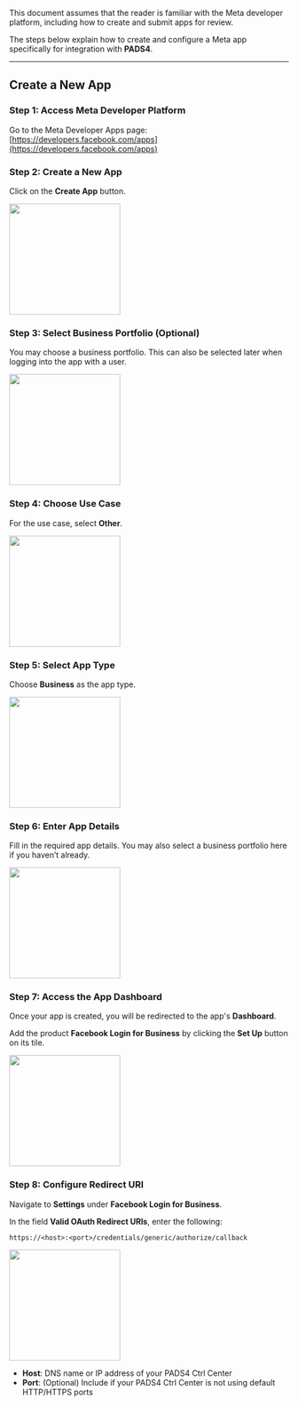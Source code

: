 
This document assumes that the reader is familiar with the Meta developer platform, including how to create and submit apps for review.

The steps below explain how to create and configure a Meta app specifically for integration with **PADS4**.

---

## Create a New App

### Step 1: Access Meta Developer Platform

Go to the Meta Developer Apps page:  
[https://developers.facebook.com/apps](https://developers.facebook.com/apps)

### Step 2: Create a New App

Click on the **Create App** button.

<img height="200" src="/images/ctrl-centre/credentials/meta/create-app.png" />

### Step 3: Select Business Portfolio (Optional)

You may choose a business portfolio. This can also be selected later when logging into the app with a user.

<img height="200" src="/images/ctrl-centre/credentials/meta/business-portfolio.png" />

### Step 4: Choose Use Case

For the use case, select **Other**.

<img height="200" src="/images/ctrl-centre/credentials/meta/other.png" />

### Step 5: Select App Type

Choose **Business** as the app type.

<img height="200" src="/images/ctrl-centre/credentials/meta/business-app-type.png" />

### Step 6: Enter App Details

Fill in the required app details. You may also select a business portfolio here if you haven’t already.

<img height="200" src="/images/ctrl-centre/credentials/meta/app-details.png" />

### Step 7: Access the App Dashboard

Once your app is created, you will be redirected to the app's **Dashboard**.

Add the product **Facebook Login for Business** by clicking the **Set Up** button on its tile.

<img height="200" src="/images/ctrl-centre/credentials/meta/setup-button.png" />

### Step 8: Configure Redirect URI

Navigate to **Settings** under **Facebook Login for Business**.

In the field **Valid OAuth Redirect URIs**, enter the following:

```
https://<host>:<port>/credentials/generic/authorize/callback
```

<img height="200" src="/images/ctrl-centre/credentials/meta/redirect.png" />

- **Host**: DNS name or IP address of your PADS4 Ctrl Center  
- **Port**: (Optional) Include if your PADS4 Ctrl Center is not using default HTTP/HTTPS ports
